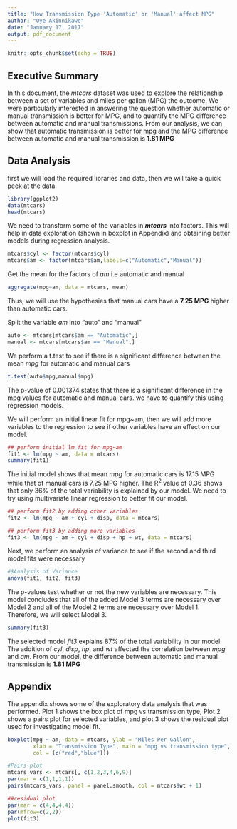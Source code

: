 ```yaml
---
title: "How Transmission Type 'Automatic' or 'Manual' affect MPG"
author: "Oye Akinnikawe"
date: "January 17, 2017"
output: pdf_document
---
```


```r
knitr::opts_chunk$set(echo = TRUE)
```

## Executive Summary

In this document, the *mtcars* dataset was used to explore the relationship between a set of variables and miles per gallon (MPG) the outcome. We were particularly interested in answering the question whether automatic or manual transmission is better for MPG, and to quantify the MPG difference between automatic and manual transmissions. From our analysis, we can show that automatic transmission is better for mpg and the MPG difference between automatic and manual transmission is **1.81 MPG**

## Data Analysis
first we will load the required libraries and data, then we will take a quick peek at the data. 

```r
library(ggplot2)
data(mtcars)
head(mtcars)
```


We need to transform some of the variables in ***mtcars*** into factors. This will help in data exploration (shown in boxplot in Appendix) and obtaining better models during regression analysis.

```r
mtcars$cyl <- factor(mtcars$cyl)
mtcars$am <- factor(mtcars$am,labels=c("Automatic","Manual"))
```

Get the mean for the factors of *am* i.e automatic and manual

```r
aggregate(mpg~am, data = mtcars, mean)
```

Thus, we will use the hypothesies that manual cars have a **7.25 MPG** higher than automatic cars. 

Split the variable *am* into "auto" and "manual"

```r
auto <- mtcars[mtcars$am == "Automatic",]
manual <- mtcars[mtcars$am == "Manual",]
```

We perform a t.test to see if there is a significant difference between the mean *mpg* for automatic and manual cars

```r
t.test(auto$mpg,manual$mpg)
```

The p-value of 0.001374 states that there is a significant difference in the mpg values for automatic and manual cars. we have to quantify this using regression models.

We will perform an initial linear fit for mpg~am, then we will add more variables to the regression to see if other variables have an effect on our model.

```r
## perform initial lm fit for mpg~am
fit1 <- lm(mpg ~ am, data = mtcars)
summary(fit1)
```

The initial model shows that mean *mpg* for automatic cars is 17.15 MPG while that of manual cars is 7.25 MPG higher. The R^2^ value of 0.36 shows that only 36% of the total variability is explained by our model. We need to try using multivariate linear regression to better fit our model.

```r
## perform fit2 by adding other variables
fit2 <- lm(mpg ~ am + cyl + disp, data = mtcars)
```

```r
## perform fit3 by adding more variables
fit3 <- lm(mpg ~ am + cyl + disp + hp + wt, data = mtcars)
```

Next, we perform an analysis of variance to see if the second and third model fits were necessary

```r
#$Analysis of Variance
anova(fit1, fit2, fit3)
```

The p-values test whether or not the new variables are necessary. This model concludes that all of the added Model 3 terms are necessary over Model 2 and all of the Model 2 terms are necessary over Model 1. Therefore, we will select Model 3.

```r
summary(fit3)
```

The selected model *fit3* explains 87% of the total variability in our model. The addition of *cyl*, *disp*, *hp*, and *wt* affected the correlation between  *mpg* and *am*. From our model, the difference between automatic and manual transmission is **1.81 MPG**

## Appendix

The appendix shows some of the exploratory data analysis that was performed. Plot 1 shows the box plot of mpg vs transmission type, Plot 2 shows a pairs plot for selected variables, and plot 3 shows the residual plot used for investigating model fit.

```r
boxplot(mpg ~ am, data = mtcars, ylab = "Miles Per Gallon",
        xlab = "Transmission Type", main = "mpg vs transmission type",
        col = (c("red","blue")))
```

```r
#Pairs plot
mtcars_vars <- mtcars[, c(1,2,3,4,6,9)]
par(mar = c(1,1,1,1))
pairs(mtcars_vars, panel = panel.smooth, col = mtcars$wt + 1)
```

```r
##residual plot
par(mar = c(4,4,4,4))
par(mfrow=c(2,2))
plot(fit3)
```


